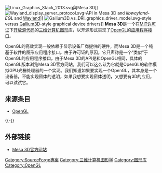 {{Expand language|en|time=2018-08-09T06:35:03+00:00}}
{{copyedit|time=2018-08-09T06:35:03+00:00}}
{{noteTA
|G1=IT
|G2=free license
}}
{{Infobox Software
| name                   = The Mesa 3D Graphics Library
| logo                   = 
| caption                = 
| author                 = 
| developer              = [[Intel|Intel]]、[[VMware|VMware]]（前Tungsten Graphics）
| released               = 1993年8月
| latest release version = 22.1.3
| latest release date    = {{Release date and age|2022|06|29}}
| latest preview version = 22.1.0 RC5
| latest preview date    = {{Release date and age|2022|05|11}}
| programming language   = [[C语言|C语言]]、[[汇编语言|汇编语言]]
| operating system       = [[跨平台|跨平台]]
| platform               = 
| genre                  = [[图形库|图形库]]
| license                = [[MIT許可證|MIT許可證]]
| website                = {{URL|https://www.mesa3d.org/}}
}}
[[File:Linux_Graphics_Stack_2013.svg|thumb]]與Mesa 3D]]
[[File:Wayland_display_server_protocol.svg|thumb]]-API in Mesa 3D and ''libwayland-EGL'' and [[Wayland|Wayland]]]]
[[File:Gallium3D_vs_DRI_graphics_driver_model.svg|thumb]]-style versus [[Gallium3D|Gallium3D]]-style graphical device drivers]]
'''Mesa 3D'''是一个在[[MIT许可证|MIT许可证]]下[[开放源代码|开放源代码]]的[[三维计算机图形|三维计算机图形]]库，以开源形式实现了[[OpenGL|OpenGL]]的[[应用程序接口|应用程序接口]]。

OpenGL的高效实现一般依赖于显示设备厂商提供的硬件，而Mesa 3D是一个纯基于软件的图形应用程序接口。由于许可证的原因，它只声称是一个“类似”于OpenGL的应用程序接口。由于Mesa 3D的API是和OpenGL相同，具体的OpenGL版本浏览Mesa 3D官方网站，我们可以这么认为它就是OpenGL的软件模拟GPU光栅处理器的一个实现。我们知道如果要实现一个OpenGL，其本身是一个设备器，不能实现窗体的透明，如果我想要实现窗体透明，又想要有3D的应用，可以试试它。

== 来源条目 ==
* [[OpenGL|OpenGL]]

{{-}}
== 外部链接 ==
*[https://web.archive.org/web/20200530050236/https://www.mesa3d.org/ Mesa 3D官方网站]
{{Linux layers}}

{{Freedesktop.org}}

[[Category:SourceForge專案|Category:SourceForge專案]]
[[Category:三维计算机图形学|Category:三维计算机图形学]]
[[Category:图形库|Category:图形库]]
[[Category:OpenGL|Category:OpenGL]]


{{Compu-soft-stub}}